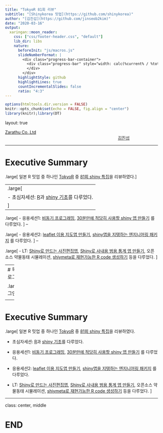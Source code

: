 ```yaml
---
title: "TokyoR 81회 리뷰"
subtitle: "[Shinykorea 밋업](https://github.com/shinykorea)"
author: "[김진섭](https://github.com/jinseob2kim)"
date: "2020-03-16"
output:
  xaringan::moon_reader:
    css: ["css/footer-header.css", "default"]
    lib_dir: libs
    nature:
      beforeInit: "js/macros.js"
      slideNumberFormat: |
        <div class="progress-bar-container">
          <div class="progress-bar" style="width: calc(%current% / %total% * 100%);">
          </div>
        </div>
      highlightStyle: github
      highlightLines: true
      countIncrementalSlides: false
      ratio: "4:3" 
---
```


```r
options(htmltools.dir.version = FALSE)
knitr::opts_chunk$set(echo = FALSE, fig.align = "center")
library(knitr);library(DT)
```


layout: true

<div class="my-footer"><span><a href="https://www.zarathu.com">Zarathu Co.,Ltd</a>   
&emsp;&emsp;&emsp;&emsp;&emsp;&emsp;&emsp;&emsp;&emsp;&emsp;&emsp;&emsp;&emsp;
&emsp;&emsp;&emsp;&emsp;&emsp;&emsp;&emsp;&emsp;&emsp;&emsp;&emsp;&emsp;&emsp;
<a href="https://github.com/jinseob2kim">김진섭</a></span></div> 


---

# Executive Summary 

.large[
일본 R 밋업 중 하나인 [TokyoR](https://tokyor.connpass.com/) 중 [81회 shiny 특집](https://tokyor.connpass.com/event/141318/)을 리뷰하였다.
]

--
.large[
- 초심자세션: [R](https://speakerdeck.com/kilometer/tokyo-dot-r-number-81-introduction-and-demonstration)과 [shiny 기초](https://speakerdeck.com/kyyonko/di-81hui-tokyor-chu-xin-zhe-setusiyon2-hazimetefalseshiny-80e4f56b-198d-4d7d-a4e0-df1097aa226d)를 다루었다.
]
--

.large[
- 응용세션1: [비동기 프로그래밍](https://www.slideshare.net/hoxo_m/shiny-177170789), [30분만에 적당히 사용할 shiny 앱 만들기](https://randpy-testserver.shinyapps.io/Slide/) 를 다루었다. 
]
--

.large[
- 응용세션2: [leaflet 이용 지도앱 만들기](https://www.slideshare.net/kashitan/shinyleaflettips-177070514), [shiny앱을 지탱하는 엔지니어링 패키지](https://speakerdeck.com/okiyuki99/190928-tokyor81-shiny) 를 다루었다. 
]
--

.large[
- LT: [Shiny로 만드는 사진편집앱](https://igjit.github.io/slides/2019/09/shinyroom/), [Shiny로 사내용 범용 통계 앱 만들기](https://slack-files.com/T06PCFXL2-FNULHJB2R-fe31d13827), 오픈소스 약물동태 시뮬레이션, [shiymeta로 재현가능한 R code 생성하기](https://docs.google.com/presentation/d/1aHRVEE05L7HO90TsTTFNsJZsVH-oI2umYlNR3NuXbac/edit) 등을 다루었다. 
]



---
# 목표: 로그인

.large[로그인]

<center>
<a href="http://biaqsm.airguardk.com/login_payment.html"><img src="biaq.png" width=80%></a>
</center>


---

# Executive Summary 

.large[
일본 R 밋업 중 하나인 [TokyoR](https://tokyor.connpass.com/) 중 [81회 shiny 특집](https://tokyor.connpass.com/event/141318/)을 리뷰하였다.

- 초심자세션: [R](https://speakerdeck.com/kilometer/tokyo-dot-r-number-81-introduction-and-demonstration)과 [shiny 기초](https://speakerdeck.com/kyyonko/di-81hui-tokyor-chu-xin-zhe-setusiyon2-hazimetefalseshiny-80e4f56b-198d-4d7d-a4e0-df1097aa226d)를 다루었다.


- 응용세션1: [비동기 프로그래밍](https://www.slideshare.net/hoxo_m/shiny-177170789), [30분만에 적당히 사용할 shiny 앱 만들기](https://randpy-testserver.shinyapps.io/Slide/) 를 다루었다. 

- 응용세션2: [leaflet 이용 지도앱 만들기](https://www.slideshare.net/kashitan/shinyleaflettips-177070514), [shiny앱을 지탱하는 엔지니어링 패키지](https://speakerdeck.com/okiyuki99/190928-tokyor81-shiny) 를 다루었다. 

- LT: [Shiny로 만드는 사진편집앱](https://igjit.github.io/slides/2019/09/shinyroom/), [Shiny로 사내용 범용 통계 앱 만들기](https://slack-files.com/T06PCFXL2-FNULHJB2R-fe31d13827), 오픈소스 약물동태 시뮬레이션, [shiymeta로 재현가능한 R code 생성하기](https://docs.google.com/presentation/d/1aHRVEE05L7HO90TsTTFNsJZsVH-oI2umYlNR3NuXbac/edit) 등을 다루었다. 
]

---

class: center, middle

# END
